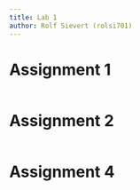 ```yaml
---
title: Lab 1
author: Rolf Sievert (rolsi701)
---
```


# Assignment 1

```r
```

# Assignment 2

```r
```

# Assignment 4

```r
```

